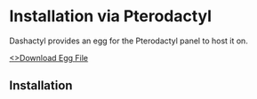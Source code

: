 
# Installation via Pterodactyl

Dashactyl provides an egg for the Pterodactyl panel to host it on.

<a href="/files/egg.json" className="button button--secondary button--md" download="dashactyl-egg.json">
<>Download Egg File</>
</a>

## Installation